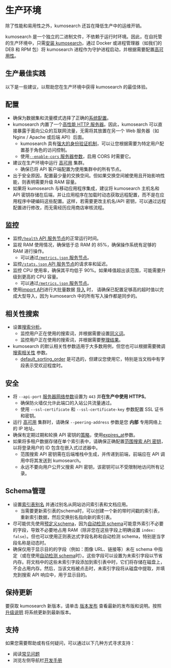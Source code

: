 # 生产环境

除了性能和易用性之外，kumosearch 还旨在降低生产中的运维开销。

kumosearch 是一个独立的二进制文件，不依赖于运行时环境。因此，在自托管的生产环境中，只需[安装 kumosearch](install-kumosearch.mdx)，通过 Docker 或进程管理器（如我们的 DEB 和 RPM 包）将 kumosearch 进程作为守护进程启动，并根据需要配置[高可用性](./high-availability.mdx)。

## 生产最佳实践

以下是一些建议，以帮助您在生产环境中获得 kumosearch 的最佳体验。

## 配置

- 确保为数据集和流量模式选择了正确的[系统配置](./system-requirements.mdx)。
- kumosearch 内置了一个[高性能 HTTP 服务器](https://github.com/h2o/h2o)。因此，kumosearch 可以直接暴露于面向公众的互联网流量，无需将其放置在另一个 Web 服务器（如 Nginx / Apache 或后端 API）后面。
  - kumosearch 具有[强大的身份验证机制](./data-access-control.mdx)，可以让您根据需要为特定用户配置基于角色的访问控制。
  - 使用[`--enable-cors` 服务器参数](../api/kmsearch/server-configuration.mdx#cors)，启用 CORS 时需要它。
- 建议在生产环境中运行 [高可用](./high-availability.mdx) 集群。
  - 确保已将 API 客户端配置为使用集群中的所有节点。
- 出于安全原因，配置最少量的交换空间。但如果交换空间被使用且开始影响性能，则表明需要升级 RAM 容量。
- 如果将 kumosearch 与移动应用程序集成，建议将 kumosearch 主机名和 API 密钥存储在后端，并让应用程序在加载时动态获取远程配置，而不是在应用程序中硬编码这些配置。这样，若需要更改主机名/API 密钥，可以通过远程配置进行修改，而无需经历应用商店审核流程。

## 监控

- 监控[`/health` API 服务节点](../api/kmsearch/cluster-operations.mdx#healthy-check)的正常运行时间。
- 监视 RAM 使用情况，确保低于总 RAM 的 85%，确保操作系统有足够的 RAM 进行操作。
  - 可以通过[`/metrics.json` 服务节点](../api/kmsearch/cluster-operations.mdx#cluster-metrics)。
- 监控[`/stats.json` API 服务节点](../api/kmsearch/cluster-operations.mdx#api-stats)的请求率和延迟。
- 监控 CPU 使用率，确保其平均低于 90%。如果峰值超出该范围，可能需要升级到更高的 CPU 容量。
  - 可以通过[`/metrics.json` 服务节点](../api/kmsearch/cluster-operations.mdx#cluster-metrics)。
- 使用[import API](../api/kmsearch/documents.mdx#index-multiple-documents)进行大批量数据 [导入](./syncing-data-into-kumosearch.mdx) 时，
  请确保已配置足够高的超时值以完成大型导入，因为 kumosearch 中的所有写入操作都是同步的。

## 相关性搜索

- 设置[搜索分析](./search-analytics.mdx)。
  - 监控用户正在使用的搜索词，并根据需要设置[同义词](../api/kmsearch/synonyms.mdx)。
  - 监控用户正在使用的搜索词，并根据需要[整理结果](../api/kmsearch/curation.mdx)。
- kumosearch 的默认相关性参数适用于大多数用例，但您也可以根据需要微调 [搜索相关性](./ranking-and-relevance.mdx) 参数。
  - [default_sorting_order](./ranking-and-relevance.mdx#默认排名顺序) 是可选的，但建议您使用它，特别是当文档中有字段表示受欢迎程度时。

## 安全

- 将 `--api-port` [服务器网络参数](../api/kmsearch/server-configuration.mdx#network)设置为 `443` 并**在生产中使用 HTTPS**。
  - 确保防火墙仅允许此端口的入站公共流量通过。
  - 使用 `--ssl-certificate` 和 `--ssl-certificate-key` 参数配置 SSL 证书和密钥。
- 运行 [高可用](./high-availability.mdx) 集群时，请确保 `--peering-address` 参数是您 **内部** 专用网络上的 IP 地址。
- 确保有定期过期和轮换 API 密钥的[策略](./data-access-control.mdx#密钥轮换)，使用[expires_at](../api/kmsearch/api-keys.mdx#parameters)参数。
- 如果将多租户数据存储在单个索引表中，请确保正确配置[范围搜索 API 密钥](../api/kmsearch/api-keys.mdx#generate-scope-api-key)，以将登录用户的 ID 包含在嵌入式过滤器中。
  - 范围搜索 API 密钥需在后端堆栈中生成，并传递到前端，前端应在 API 调用中将其发送到 kumosearch。
  - 永远不要向用户公开父搜索 API 密钥，该密钥可以不受限制地访问所有记录。

## Schema管理

- 设置[索引表别名](../api/kmsearch/collection-alias.mdx) 并通过别名从网站访问索引表和文档应用。
  - 当需要更新索引表的schema时，可以创建一个新的带时间戳的索引表，重新索引数据，然后交换别名指向新的索引表。
- 尽可能优先使用[预定义schema](../api/kmsearch/collections.mdx#with-pre-defined-schema)，因为[自动检测 schema](../api/kmsearch/collections.mdx#auto-detect-schema)可能意外索引不必要的字段，导致不必要地占用 RAM（除非您在这些字段上明确设置 `index: false`）。但也可以使用正则表达式字段名称和自动检测 schema，特别是当字段名称是动态时。
- 确保仅用于显示目的的字段（例如：图像 URL、链接等）未在 schema 中指定（或在使用[自动检测 schema](../api/kmsearch/collections.mdx#auto-detect-schema)时）。这些字段可以设置为未索引字段以节省内存。将文档中的这些未索引字段添加到索引表中时，它们将存储在磁盘上，不会占用内存。然后，当该文档被点击时，未索引字段将从磁盘中提取，并填充到搜索 API 响应中，用于显示目的。

## 保持更新

要获取 kumosearch 新版本，请单击 [版本发布](/changelog) 查看最新的发布版和说明。按照 [升级说明](./updating-kumosearch.mdx) 将系统更新到最新版本。

## 支持

如果您需要帮助或有任何疑问，可以通过以下几种方式寻求支持：

- 阅读[常见问题](faqs.mdx)
- 浏览左侧导航栏[开发手册](README.md)